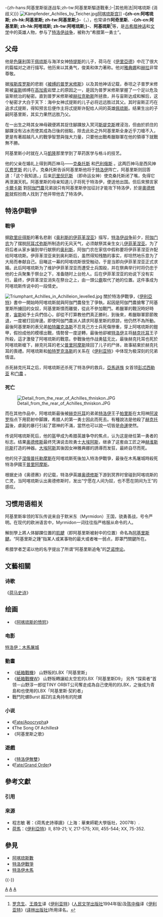 {{Refimprove|time=2022-04-30T07:53:23+00:00}}
{{noteTA
|G1=希臘神話
|T=zh-hans:阿喀琉斯;zh-hk:阿基里斯;zh-tw:阿基里斯;
|1=zh-cn:阿喀琉斯; zh-hk:阿基里斯; zh-tw:阿基里斯;
|2=zh:伊利亞特; zh-cn:伊利亚特; zh-hk:伊里亞德; zh-tw:伊利亞德;
|3=zh-cn:欧里庇得斯; zh-tw:尤里比底斯;
|4=zh-cn:埃斯库罗斯; zh-tw:艾斯奇勒斯;
}}
{{Redirect|阿基里斯|以此命名的自行反坦克炮|阿基里斯驱逐战车{{!}}-{zh-hans:阿基里斯驱逐战车;zh-tw:阿基里斯驅逐戰車;}-|其他用法|阿喀琉斯 (消歧义)}}
[[File:Kämpfender_Achilles_by_Teicher.jpg|thumb]][[阿喀琉斯宫|阿喀琉斯宫]]]]
{{特洛伊戰爭}}
'''-{zh-cn:阿喀琉斯; zh-hk:阿基里斯; zh-tw:阿基里斯;}-'''（{{lang-el|Ἀχιλλεύς}}，{{lang-la|Achilles}}），也常译作'''阿奇里斯'''、'''-{zh-cn:阿基里斯; zh-hk:阿喀琉斯; zh-tw:阿喀琉斯;}-'''、'''阿基琉斯'''<ref>[[罗念生|罗念生]]、[[王煥生|王煥生]]译《[[伊利亚特|伊利亚特]]》([[人民文学出版社|人民文学出版社]]1994年版)及[[陈中梅|陈中梅]]译《[[伊利亚特|伊利亚特]]》([[译林出版社|译林出版社]])所用译名。</ref>等，是[[古希腊神话|古希腊神话]]和[[希腊文学|文学]]中的英雄人物，参与了[[特洛伊战争|特洛伊战争]]，被称为“希腊第一勇士”。

== 父母 ==
他是[[色薩利|色薩利]]国王[[佩琉斯|佩琉斯]]与海洋女神[[忒提斯|特提斯]]的儿子，荷马在《[[伊里亞德|伊里亞德]]》中花了很大的篇幅对之进行描写。他历来以其勇气，俊美和体力著称。他对[[雅典娜|雅典娜]]和[[赫拉|赫拉]]非常尊敬。

据[[埃斯库罗斯|埃斯库罗斯]]的悲剧《[[被缚的普罗米修斯|被缚的普罗米修斯]]》以及其他神话记载，泰坦之子普罗米修斯被[[宙斯|宙斯]]绑缚在[[高加索|高加索]]岩壁上的原因之一，是因为普罗米修斯掌握了一个足以危及宙斯统治的秘密。直到普罗米修斯被[[赫拉克勒斯|赫拉克勒斯]]所拯救，并与宙斯达成和解后，这个秘密才大白于天下：海中女神忒提斯的儿子必将远远胜过其父。其时宙斯正巧在追求忒提斯，得知预言后便作主将忒提斯许配给人间的英雄[[佩琉斯|佩琉斯]]。结果生出的子嗣阿基里斯，其实力果然远胜乃父。

在一出生之時其女神母親便將其捉住腳踝放入冥河[[斯堤克斯河_(冥河)|斯堤克斯]]裡浸泡，但由於抓住的腳踝没有沾水而使其成為日後的弱點，除去此处之外阿基里斯全身近乎刀槍不入，更是有著超越凡人的戰爭智慧與強大力量，只要他出戰希臘聯軍在他的領導下就戰無不勝。

阿基里斯小时就在人马[[凱隆|凱隆]]那里学到了草药医学与格斗的技艺。

他的父亲在婚礼上得到两匹神马——[[克桑托斯|克桑托斯]]<!--（Xanthus）-->和[[巴利俄斯|巴利俄斯]]<!--（Balius）-->。这两匹神马是西风神[[仄费罗斯|仄费罗斯]]<!--（Zephyrus）-->的儿子。克桑托斯告诉阿基里斯他将于[[特洛伊战争|特洛伊]]阵亡，阿基里斯则回答道：「这个我知道。」后来[[厄里倪厄斯|厄里倪厄斯]]<!--（Erinnyes）--> （即命运女神）使克桑托斯闭了嘴，免得它再泄漏天机。阿基里斯的母亲知道儿子将死于特洛伊，便送他出国。但后來預言家[[卡爾卡斯|卡爾卡斯]]<!--（Calchas）-->對[[阿伽門農|阿伽門農]]兄弟說只有阿基里斯參加征討才能攻下特洛伊，於是[[奧德修斯|奧德修斯]]就假扮商人找到了他并带他去了特洛伊。

== 特洛伊戰爭 ==
{{Main|特洛伊戰爭}}

=== 戰爭 ===
据[[欧里庇得斯|欧里庇得斯]]的著名悲剧《[[奥利斯的伊菲革涅亚|奥利斯的伊菲革涅亚]]》描写，[[特洛伊战争|特洛伊战争]]前夕，[[阿伽门农|阿伽门农]]为了摆脱[[阿耳忒弥斯|阿耳忒弥斯]]所制造的无风天气，必须献祭其亲生女儿[[伊菲革涅亚|伊菲革涅亚]]。为了将后者从家乡骗到举行献祭的[[奥利斯|奥利斯]]，阿伽门农在家信中假称要将伊菲革涅亚许配给阿喀琉斯。伊菲革涅亚来到奥利斯后，虽然得知残酷的事实，却坦然地乐意为了大局而奉献自己。目睹这一幕的阿喀琉斯很受触动，于是当即向伊菲革涅亚正式求婚。此后阿喀琉斯为了维护伊菲革涅亚而遭受士兵围殴，并在祭典举行时将仍忠于他的士兵聚集于祭台之下，准备随时上台抢人。后在伊菲革涅亚的劝说下没有实行。最终，伊菲革涅亚消失在祭台之上，由一頭公[[鹿|鹿]]取代了她的位置。这件事成为阿喀琉斯传说中的一段情史。

[[File:Triumphant_Achilles_in_Achilleion_levelled.jpg|thumb]]
關於特洛伊戰爭，《[[伊利亞特|伊利亞特]]》書中一開始時阿喀琉斯就與阿伽門農發生了爭執，起因是阿伽門農搶奪了阿基里斯所擄回的女奴，阿基里斯憤而離營，從此不參加戰鬥。希臘軍的戰況時好時差，[[宙斯|宙斯]]給予士兵們信心，卻從不打算教他們真正勝利，到後來，希臘聯軍節節敗退，一度被打回岸邊。即使阿伽門農派人請求阿基里斯的原諒，他仍然不為所動。最後阿基里斯的表兄弟[[帕特羅克洛斯|帕特羅克洛斯]]不忍見己方士兵死傷慘重，穿上阿喀琉斯的鎧甲，假扮成他的模樣出戰，情勢曾一度逆轉，最後他卻被[[特洛伊|特洛伊]]主将[[赫克托耳|赫克托耳]]王子所殺，這才激發了阿喀琉斯的戰意。參戰後他作战勇猛无比，最後赫克托耳也死於阿喀琉斯槍下，赫克托耳的老父[[普里阿摩斯|普里阿摩斯]]赎回了儿子的尸体，故事結束於赫克托耳的喪禮。阿喀琉斯和[[帕特罗克洛斯|帕特罗克洛斯]]的关系在《[[伊利亚特|伊利亚特]]》中体现为极深刻的兄弟情谊。

杀死赫克托耳之后，阿喀琉斯还杀死了特洛伊的救兵，[[亞馬遜族|亞馬遜族]]<!--（Amazons）-->女首领[[彭忒西勒亚|彭忒西勒亚]]<!--(Penthesileia)-->和[[门农_(希腊神话)|门農]]<!--（Memnon）-->。

=== 死亡 ===
[[File:Detail_from_the_rear_of_Achilles_thniskon.JPG|thumb]]

而在其他作品中，阿喀琉斯最後被[[赫克托耳|赫克托耳]]的弟弟[[特洛伊|特洛伊]]王子[[帕里斯|帕里斯]]在太阳神[[阿波罗|阿波罗]]指点下用箭射中脚踝，希腊人的第一勇士因此而死去。有種說法是他殺了[[赫克托耳|赫克托耳]]後，虐屍的暴行引起了眾神的不滿，當然也可以說一切皆是[[命运女神|命運]]使然。

传说阿喀琉斯死后，他的盔甲成为希腊英雄争夺的焦点，认为这是继任第一勇者的标志。结果[[奥德修斯|奥德修斯]]最终凭演说击败勇士[[大埃阿斯|大埃阿斯]]，继承了这套由工匠之神[[赫淮斯托斯|赫淮斯托斯]]打造的神器。[[大埃阿斯|大埃阿斯]]其後因女神雅典娜的誘導而发狂，最終自尽而死。

他的兒子[[涅俄普托勒摩斯|涅俄普托勒摩斯]]在阿喀琉斯死後加入特洛伊戰爭，最後在木馬屠城時殺死特洛伊國王[[普里阿摩斯|普里阿摩斯]]。

根据史诗《奥德赛》的记载，特洛伊英雄[[奥德修斯|奥德修斯]]下游到冥界时曾碰到阿喀琉斯的亡灵，当阿喀琉斯认出奥德修斯时，发出“宁愿在人间为奴，也不愿在阴间为王”的感叹。

== 习惯用语相关 ==
阿基里斯率领的军队传说来自于默米东（Myrmidon）王国，骁勇善战，号令严明。在现代的欧洲语言中，Myrmidon一词往往指严格服从命令的人。

解剖學上將人体腳踝位置的[[肌腱|肌腱]]（即阿基里斯被射中的位置）命名為[[阿基里斯腱|阿基里斯腱]]。“阿基里斯之踵”指某人或某事物的最大或者唯一弱点，即罩門關鍵所在。

希腊学者芝诺以他的名字提出了所谓“阿基里斯追龟”的[[芝诺悖论|芝诺悖论]]。

== 文藝相關 ==
=== 诗歌 ===
《[[荷马史诗|荷马史诗]]》

==绘画==
*《[[阿喀琉斯的愤怒|阿喀琉斯的愤怒]]》

=== 电影 ===
[[特洛伊：木馬屠城|特洛伊：木馬屠城]]

=== 動畫 ===
* 《[[紙箱戰機|紙箱戰機]]》 山野阪的LBX「阿基里斯」
* 《[[紙箱戰機W|紙箱戰機W]]》 山野阪轉讓給太空宏的LBX「阿基里斯D9」 另外 “探索者”首领－山野淳一郎從TINY ORBIT公司奪走成為自己使用的的LBX，之後成为青島和也使用的LBX「阿基里斯·契約者」
* 戰鬥陀螺Burst 超Z的主角持有的陀螺

=== 小说 ===
* 《[[Fate/Apocrypha|Fate/Apocrypha]]》
* 《The Song Of Achilles》
* 《阿基里斯之歌》

=== 遊戲 ===
* 《[[特洛伊無雙|特洛伊無雙]]》
* 《[[Fate/Grand_Order|Fate/Grand Order]]》

== 參考文獻 ==
=== 引用 ===
{{Reflist}}

=== 来源 ===
{{refbegin}}
* 程志敏 著：《荷馬史詩導讀》（上海：華東師範大學版社，2007年）.
* [[荷馬|荷馬]]：《[[伊利亞特|伊利亞特]]》II, 819-21; V, 217-575; XIII, 455-544; XX, 75-352.
{{refend}}

== 參見 ==
{{Portal|希腊|神话|人物}}
* [[阿喀琉斯數|阿喀琉斯數]]
* [[特洛伊戰爭|特洛伊戰爭]]
* [[特洛伊木馬|特洛伊木馬]]

{{-}}
{{希腊英雄}}
{{Characters in the Iliad}}

{{Authority control}}

[[Category:古希腊英雄|A]]
[[Category:特洛伊战争人物|A]]
[[Category:希臘羅馬神話中的半神|A]]